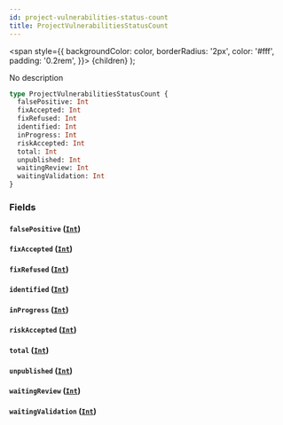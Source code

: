 ```yaml
---
id: project-vulnerabilities-status-count
title: ProjectVulnerabilitiesStatusCount
---
```


<span
style={{
      backgroundColor: color,
      borderRadius: '2px',
      color: '#fff',
      padding: '0.2rem',
    }}>
{children}
</span>
);

No description

```graphql
type ProjectVulnerabilitiesStatusCount {
  falsePositive: Int
  fixAccepted: Int
  fixRefused: Int
  identified: Int
  inProgress: Int
  riskAccepted: Int
  total: Int
  unpublished: Int
  waitingReview: Int
  waitingValidation: Int
}
```

### Fields

#### `falsePositive` ([`Int`](/api/scalars/int))

#### `fixAccepted` ([`Int`](/api/scalars/int))

#### `fixRefused` ([`Int`](/api/scalars/int))

#### `identified` ([`Int`](/api/scalars/int))

#### `inProgress` ([`Int`](/api/scalars/int))

#### `riskAccepted` ([`Int`](/api/scalars/int))

#### `total` ([`Int`](/api/scalars/int))

#### `unpublished` ([`Int`](/api/scalars/int))

#### `waitingReview` ([`Int`](/api/scalars/int))

#### `waitingValidation` ([`Int`](/api/scalars/int))
